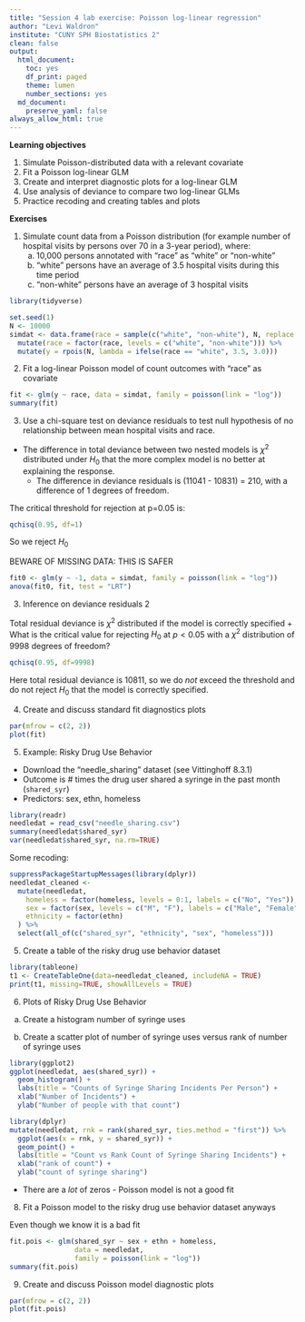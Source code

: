 ```yaml
---
title: "Session 4 lab exercise: Poisson log-linear regression"
author: "Levi Waldron"
institute: "CUNY SPH Biostatistics 2"
clean: false
output:
  html_document:
    toc: yes
    df_print: paged
    theme: lumen
    number_sections: yes
  md_document:
    preserve_yaml: false
always_allow_html: true
---
```


**Learning objectives**

1. Simulate Poisson-distributed data with a relevant covariate
2. Fit a Poisson log-linear GLM
3. Create and interpret diagnostic plots for a log-linear GLM
4. Use analysis of deviance to compare two log-linear GLMs
5. Practice recoding and creating tables and plots


**Exercises**

1. Simulate count data from a Poisson distribution (for example number of hospital visits by persons over 70 in a 3-year period), where:
    a. 10,000 persons annotated with "race" as "white" or "non-white"
    b. "white" persons have an average of 3.5 hospital visits during this time period
    c. "non-white" persons have an average of 3 hospital visits

```r
library(tidyverse)
```

```r
set.seed(1)
N <- 10000
simdat <- data.frame(race = sample(c("white", "non-white"), N, replace = TRUE)) %>%
  mutate(race = factor(race, levels = c("white", "non-white"))) %>%
  mutate(y = rpois(N, lambda = ifelse(race == "white", 3.5, 3.0)))
```




2. Fit a log-linear Poisson model of count outcomes with "race" as covariate

```r
fit <- glm(y ~ race, data = simdat, family = poisson(link = "log"))
summary(fit)
```

3. Use a chi-square test on deviance residuals to test null hypothesis of no relationship between mean hospital visits and race.


* The difference in total deviance between two nested models is $\chi^2$ distributed under $H_0$ that the more complex model is no better at explaining the response.
     + The difference in deviance residuals is (11041 - 10831) = 210, with a difference of 1 degrees of freedom.

The critical threshold for rejection at p=0.05 is:
```r
qchisq(0.95, df=1)
```

So we reject $H_0$

BEWARE OF MISSING DATA: THIS IS SAFER

```r
fit0 <- glm(y ~ -1, data = simdat, family = poisson(link = "log"))
anova(fit0, fit, test = "LRT")
```

3. Inference on deviance residuals 2

Total residual deviance is $\chi^2$ distributed if the model is correctly specified
     + What is the critical value for rejecting $H_0$ at $p < 0.05$ with a $\chi^2$ distribution of 9998 degrees of freedom?
```r
qchisq(0.95, df=9998)
```

Here total residual deviance is 10811, so we do *not* exceed the threshold and do not reject $H_0$ that the model is correctly specified.

4. Create and discuss standard fit diagnostics plots

```r
par(mfrow = c(2, 2))
plot(fit)
```

5. Example: Risky Drug Use Behavior

* Download the "needle_sharing" dataset (see Vittinghoff 8.3.1)
* Outcome is # times the drug user shared a syringe in the past month (`shared_syr`)
* Predictors: sex, ethn, homeless

```r
library(readr)
needledat = read_csv("needle_sharing.csv")
summary(needledat$shared_syr)
var(needledat$shared_syr, na.rm=TRUE)
```

Some recoding:
```r
suppressPackageStartupMessages(library(dplyr))
needledat_cleaned <-
  mutate(needledat,
    homeless = factor(homeless, levels = 0:1, labels = c("No", "Yes")),
    sex = factor(sex, levels = c("M", "F"), labels = c("Male", "Female")),
    ethnicity = factor(ethn)
  ) %>%
  select(all_of(c("shared_syr", "ethnicity", "sex", "homeless")))
```

5. Create a table of the risky drug use behavior dataset

```r
library(tableone)
t1 <- CreateTableOne(data=needledat_cleaned, includeNA = TRUE)
print(t1, missing=TRUE, showAllLevels = TRUE)
```

6. Plots of Risky Drug Use Behavior

a. Create a histogram number of syringe uses

b. Create a scatter plot of number of syringe uses versus rank of number of syringe uses

```r
library(ggplot2)
ggplot(needledat, aes(shared_syr)) +
  geom_histogram() +
  labs(title = "Counts of Syringe Sharing Incidents Per Person") +
  xlab("Number of Incidents") +
  ylab("Number of people with that count")
```

```r
library(dplyr)
mutate(needledat, rnk = rank(shared_syr, ties.method = "first")) %>%
  ggplot(aes(x = rnk, y = shared_syr)) +
  geom_point() +
  labs(title = "Count vs Rank Count of Syringe Sharing Incidents") +
  xlab("rank of count") +
  ylab("count of syringe sharing")
```

* There are a _lot_ of zeros - Poisson model is not a good fit

8. Fit a Poisson model to the risky drug use behavior dataset anyways

Even though we know it is a bad fit

```r
fit.pois <- glm(shared_syr ~ sex + ethn + homeless,
                data = needledat,
                family = poisson(link = "log"))
summary(fit.pois)
```

9. Create and discuss Poisson model diagnostic plots

```r
par(mfrow = c(2, 2))
plot(fit.pois)
```
